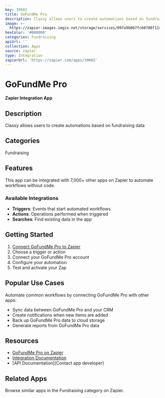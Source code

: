 ```yaml
---
key: 39602
title: GoFundMe Pro
description: Classy allows users to create automations based on fundraising data
image: >-
  https://zapier-images.imgix.net/storage/services/09fa9b067fc60780f11480c272710186.png?auto=format%2Ccompress&ixlib=python-3.0.0&q=50
hexColor: '#000000'
categories: Fundraising
apiUrl: ''
collection: Apps
source: zapier
type: Integration
zapierUrl: 'https://zapier.com/apps/39602'
---
```

# GoFundMe Pro

**Zapier Integration App**

## Description

Classy allows users to create automations based on fundraising data

## Categories

Fundraising

## Features

This app can be integrated with 7,000+ other apps on Zapier to automate workflows without code.

### Available Integrations

- **Triggers**: Events that start automated workflows
- **Actions**: Operations performed when triggered
- **Searches**: Find existing data in the app

## Getting Started

1. [Connect GoFundMe Pro to Zapier](https://zapier.com/apps/39602)
2. Choose a trigger or action
3. Connect your GoFundMe Pro account
4. Configure your automation
5. Test and activate your Zap

## Popular Use Cases

Automate common workflows by connecting GoFundMe Pro with other apps:

- Sync data between GoFundMe Pro and your CRM
- Create notifications when new items are added
- Back up GoFundMe Pro data to cloud storage
- Generate reports from GoFundMe Pro data

## Resources

- [GoFundMe Pro on Zapier](https://zapier.com/apps/39602)
- [Integration Documentation](https://zapier.com/apps/39602/integrations)
- [API Documentation](Contact app developer)

## Related Apps

Browse similar apps in the Fundraising category on Zapier.
